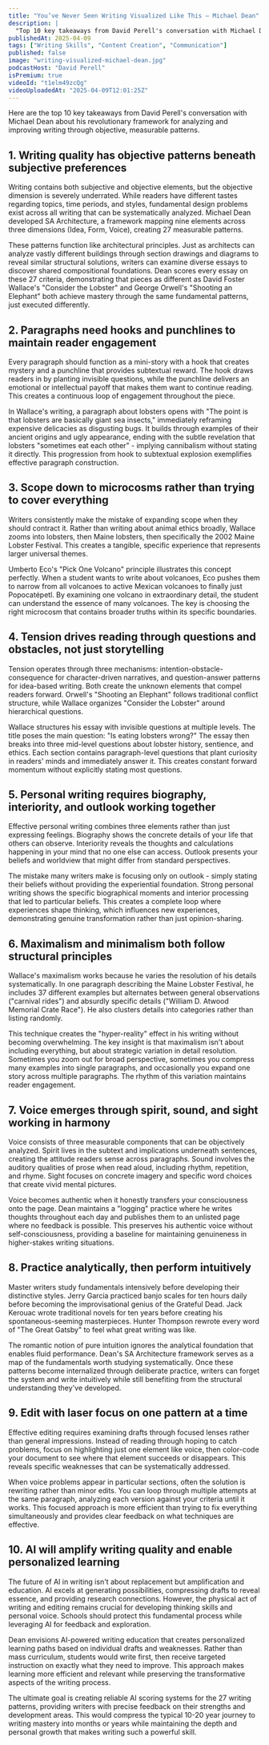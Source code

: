 ```yaml
---
title: "You’ve Never Seen Writing Visualized Like This — Michael Dean"
description: |
  "Top 10 key takeaways from David Perell's conversation with Michael Dean about his revolutionary framework for analyzing and improving writing through objective, measurable patterns."
publishedAt: 2025-04-09
tags: ["Writing Skills", "Content Creation", "Communication"]
published: false
image: "writing-visualized-michael-dean.jpg"
podcastHost: "David Perell"
isPremium: true
videoId: "t1elm49zcQg"
videoUploadedAt: "2025-04-09T12:01:25Z"
---
```



<PodcastSummaryPageLayout frontmatter={frontmatter}>
Here are the top 10 key takeaways from David Perell's conversation with Michael Dean about his revolutionary framework for analyzing and improving writing through objective, measurable patterns.

## 1. Writing quality has objective patterns beneath subjective preferences

Writing contains both subjective and objective elements, but the objective dimension is severely underrated. While readers have different tastes regarding topics, time periods, and styles, fundamental design problems exist across all writing that can be systematically analyzed. Michael Dean developed SA Architecture, a framework mapping nine elements across three dimensions (Idea, Form, Voice), creating 27 measurable patterns.

These patterns function like architectural principles. Just as architects can analyze vastly different buildings through section drawings and diagrams to reveal similar structural solutions, writers can examine diverse essays to discover shared compositional foundations. Dean scores every essay on these 27 criteria, demonstrating that pieces as different as David Foster Wallace's "Consider the Lobster" and George Orwell's "Shooting an Elephant" both achieve mastery through the same fundamental patterns, just executed differently.

## 2. Paragraphs need hooks and punchlines to maintain reader engagement

Every paragraph should function as a mini-story with a hook that creates mystery and a punchline that provides subtextual reward. The hook draws readers in by planting invisible questions, while the punchline delivers an emotional or intellectual payoff that makes them want to continue reading. This creates a continuous loop of engagement throughout the piece.

In Wallace's writing, a paragraph about lobsters opens with "The point is that lobsters are basically giant sea insects," immediately reframing expensive delicacies as disgusting bugs. It builds through examples of their ancient origins and ugly appearance, ending with the subtle revelation that lobsters "sometimes eat each other" - implying cannibalism without stating it directly. This progression from hook to subtextual explosion exemplifies effective paragraph construction.

## 3. Scope down to microcosms rather than trying to cover everything

Writers consistently make the mistake of expanding scope when they should contract it. Rather than writing about animal ethics broadly, Wallace zooms into lobsters, then Maine lobsters, then specifically the 2002 Maine Lobster Festival. This creates a tangible, specific experience that represents larger universal themes.

Umberto Eco's "Pick One Volcano" principle illustrates this concept perfectly. When a student wants to write about volcanoes, Eco pushes them to narrow from all volcanoes to active Mexican volcanoes to finally just Popocatépetl. By examining one volcano in extraordinary detail, the student can understand the essence of many volcanoes. The key is choosing the right microcosm that contains broader truths within its specific boundaries.

## 4. Tension drives reading through questions and obstacles, not just storytelling

Tension operates through three mechanisms: intention-obstacle-consequence for character-driven narratives, and question-answer patterns for idea-based writing. Both create the unknown elements that compel readers forward. Orwell's "Shooting an Elephant" follows traditional conflict structure, while Wallace organizes "Consider the Lobster" around hierarchical questions.

Wallace structures his essay with invisible questions at multiple levels. The title poses the main question: "Is eating lobsters wrong?" The essay then breaks into three mid-level questions about lobster history, sentience, and ethics. Each section contains paragraph-level questions that plant curiosity in readers' minds and immediately answer it. This creates constant forward momentum without explicitly stating most questions.

## 5. Personal writing requires biography, interiority, and outlook working together

Effective personal writing combines three elements rather than just expressing feelings. Biography shows the concrete details of your life that others can observe. Interiority reveals the thoughts and calculations happening in your mind that no one else can access. Outlook presents your beliefs and worldview that might differ from standard perspectives.

The mistake many writers make is focusing only on outlook - simply stating their beliefs without providing the experiential foundation. Strong personal writing shows the specific biographical moments and interior processing that led to particular beliefs. This creates a complete loop where experiences shape thinking, which influences new experiences, demonstrating genuine transformation rather than just opinion-sharing.

## 6. Maximalism and minimalism both follow structural principles

Wallace's maximalism works because he varies the resolution of his details systematically. In one paragraph describing the Maine Lobster Festival, he includes 37 different examples but alternates between general observations ("carnival rides") and absurdly specific details ("William D. Atwood Memorial Crate Race"). He also clusters details into categories rather than listing randomly.

This technique creates the "hyper-reality" effect in his writing without becoming overwhelming. The key insight is that maximalism isn't about including everything, but about strategic variation in detail resolution. Sometimes you zoom out for broad perspective, sometimes you compress many examples into single paragraphs, and occasionally you expand one story across multiple paragraphs. The rhythm of this variation maintains reader engagement.

## 7. Voice emerges through spirit, sound, and sight working in harmony

Voice consists of three measurable components that can be objectively analyzed. Spirit lives in the subtext and implications underneath sentences, creating the attitude readers sense across paragraphs. Sound involves the auditory qualities of prose when read aloud, including rhythm, repetition, and rhyme. Sight focuses on concrete imagery and specific word choices that create vivid mental pictures.

Voice becomes authentic when it honestly transfers your consciousness onto the page. Dean maintains a "logging" practice where he writes thoughts throughout each day and publishes them to an unlisted page where no feedback is possible. This preserves his authentic voice without self-consciousness, providing a baseline for maintaining genuineness in higher-stakes writing situations.

## 8. Practice analytically, then perform intuitively

Master writers study fundamentals intensively before developing their distinctive styles. Jerry Garcia practiced banjo scales for ten hours daily before becoming the improvisational genius of the Grateful Dead. Jack Kerouac wrote traditional novels for ten years before creating his spontaneous-seeming masterpieces. Hunter Thompson rewrote every word of "The Great Gatsby" to feel what great writing was like.

The romantic notion of pure intuition ignores the analytical foundation that enables fluid performance. Dean's SA Architecture framework serves as a map of the fundamentals worth studying systematically. Once these patterns become internalized through deliberate practice, writers can forget the system and write intuitively while still benefiting from the structural understanding they've developed.

## 9. Edit with laser focus on one pattern at a time

Effective editing requires examining drafts through focused lenses rather than general impressions. Instead of reading through hoping to catch problems, focus on highlighting just one element like voice, then color-code your document to see where that element succeeds or disappears. This reveals specific weaknesses that can be systematically addressed.

When voice problems appear in particular sections, often the solution is rewriting rather than minor edits. You can loop through multiple attempts at the same paragraph, analyzing each version against your criteria until it works. This focused approach is more efficient than trying to fix everything simultaneously and provides clear feedback on what techniques are effective.

## 10. AI will amplify writing quality and enable personalized learning

The future of AI in writing isn't about replacement but amplification and education. AI excels at generating possibilities, compressing drafts to reveal essence, and providing research connections. However, the physical act of writing and editing remains crucial for developing thinking skills and personal voice. Schools should protect this fundamental process while leveraging AI for feedback and exploration.

Dean envisions AI-powered writing education that creates personalized learning paths based on individual drafts and weaknesses. Rather than mass curriculum, students would write first, then receive targeted instruction on exactly what they need to improve. This approach makes learning more efficient and relevant while preserving the transformative aspects of the writing process.

The ultimate goal is creating reliable AI scoring systems for the 27 writing patterns, providing writers with precise feedback on their strengths and development areas. This would compress the typical 10-20 year journey to writing mastery into months or years while maintaining the depth and personal growth that makes writing such a powerful skill.

</PodcastSummaryPageLayout>
